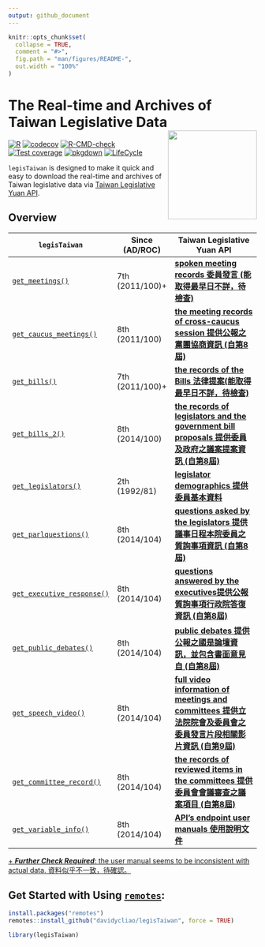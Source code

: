```yaml
---
output: github_document
---
```


<!-- README.md is generated from README.Rmd. Please edit that file -->

```r
knitr::opts_chunk$set(
  collapse = TRUE,
  comment = "#>",
  fig.path = "man/figures/README-",
  out.width = "100%"
)
```


# The Real-time and Archives of Taiwan Legislative Data <img src="man/figures/logo.png" align="right" width="180"/>

<!-- badges: start -->
[![R](https://github.com/davidycliao/legisTaiwan/actions/workflows/r.yml/badge.svg)](https://github.com/davidycliao/legisTaiwan/actions/workflows/r.yml) [![codecov](https://codecov.io/gh/davidycliao/legisTaiwan/branch/master/graph/badge.svg?token=HVVTCOE90D)](https://codecov.io/gh/davidycliao/legisTaiwan)
[![R-CMD-check](https://github.com/davidycliao/legisTaiwan/actions/workflows/R-CMD-check.yaml/badge.svg)](https://github.com/davidycliao/legisTaiwan/actions/workflows/R-CMD-check.yaml)
[![Test coverage](https://github.com/davidycliao/legisTaiwan/actions/workflows/test-coverage.yaml/badge.svg)](https://github.com/davidycliao/legisTaiwan/actions/workflows/test-coverage.yaml)
[![pkgdown](https://github.com/davidycliao/legisTaiwan/actions/workflows/pkgdown.yaml/badge.svg)](https://github.com/davidycliao/legisTaiwan/actions/workflows/pkgdown.yaml)
[![LifeCycle](https://img.shields.io/badge/lifecycle-experimental-orange)](https://lifecycle.r-lib.org/articles/stages.html#experimental)
<!-- badges: end -->


`legisTaiwan` is designed to make it quick and easy to download the real-time and archives of Taiwan legislative data via  [Taiwan Legislative Yuan API](https://data.ly.gov.tw/index.action). 


## Overview


| `legisTaiwan`                                                                                                 | Since (AD/ROC)  | Taiwan Legislative Yuan API                                                                                                                                                 |
|---------------------------------------------------------------------------------------------------------------|-----------------|-----------------------------------------------------------------------------------------------------------------------------------------------------------------------------|
| [`get_meetings()`](https://davidycliao.github.io/legisTaiwan/reference/get_bills.html)                        | 7th (2011/100)+ | [**spoken meeting records 委員發言 (能取得最早日不詳，待檢查)**](https://davidycliao.github.io/legisTaiwan/reference/get_bills.html)                                         |
| [`get_caucus_meetings()`](https://davidycliao.github.io/legisTaiwan/reference/get_caucus_meetings.html)       | 8th (2011/100)  | [**the meeting records of cross-caucus session 提供公報之黨團協商資訊 (自第8屆)**](https://data.ly.gov.tw/getds.action?id=8)                                                |
| [`get_bills()`](https://davidycliao.github.io/legisTaiwan/reference/get_bills.html)                           | 7th (2011/100)+ | [**the records of the Bills 法律提案(能取得最早日不詳，待檢查)**](https://davidycliao.github.io/legisTaiwan/reference/get_bills.html)                                       |
| [`get_bills_2()`](https://davidycliao.github.io/legisTaiwan/reference/get_bills_2.html)                       | 8th (2014/100)  | [**the records of legislators and the government bill proposals 提供委員及政府之議案提案資訊 (自第8屆)**](https://data.ly.gov.tw/getds.action?id=1)                        |
| [`get_legislators()`](https://davidycliao.github.io/legisTaiwan/reference/get_legislators.html)               | 2th (1992/81)   | [**legislator demographics 提供委員基本資料**](https://davidycliao.github.io/legisTaiwan/reference/get_legislators.html)                                                  |
| [`get_parlquestions()`](https://davidycliao.github.io/legisTaiwan/reference/get_parlquestions.html)           | 8th (2014/104)  | [**questions asked by the legislators 提供議事日程本院委員之質詢事項資訊 (自第8屆)**](https://davidycliao.github.io/legisTaiwan/reference/get_parlquestions.html)             |
| [`get_executive_response()`](https://davidycliao.github.io/legisTaiwan/reference/get_executive_response.html) | 8th (2014/104)  | [**questions answered by the executives提供公報質詢事項行政院答復資訊 (自第8屆)**](https://davidycliao.github.io/legisTaiwan/reference/get_executive_response.html) |
| [`get_public_debates()`](https://davidycliao.github.io/legisTaiwan/reference/get_public_debates.html)         | 8th (2014/104)  | [**public debates 提供公報之國是論壇資訊，並包含書面意見自 (自第8屆)**](https://davidycliao.github.io/legisTaiwan/reference/get_public_debates.html)                           |
| [`get_speech_video()`](https://davidycliao.github.io/legisTaiwan/reference/get_speech_video.html)             | 8th (2014/104)  | [**full video information of meetings and committees 提供立法院院會及委員會之委員發言片段相關影片資訊 (自第9屆)**](https://data.ly.gov.tw/getds.action?id=148)               |
| [`get_committee_record()`](https://davidycliao.github.io/legisTaiwan/reference/get_speech_video.html)         | 8th (2014/104)  | [**the records of reviewed items in the committees 提供委員會會議審查之議案項目 (自第8屆)**](https://davidycliao.github.io/legisTaiwan/reference/get_speech_video.html)     |
| [`get_variable_info()`](https://davidycliao.github.io/legisTaiwan/reference/get_variable_info.html)           | 8th (2014/104)  | [**API’s endpoint user manuals 使用說明文件**](https://davidycliao.github.io/legisTaiwan/reference/get_variable_info.html)                                                  |

[+ ***Further Check Required***: the user manual seems to be inconsistent with actual data. 資料似乎不一致，待確認。]()

## Get Started with Using [`remotes`](https://github.com/r-lib/remotes):

```r
install.packages("remotes")
remotes::install_github("davidycliao/legisTaiwan", force = TRUE)
```

```r
library(legisTaiwan)
```



